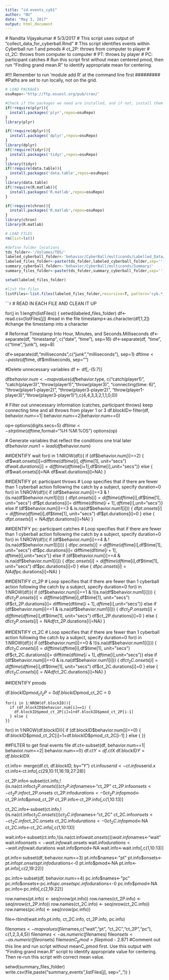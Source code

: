 ```yaml
---
title: "id.events_cyb1"
author: "NV"
date: "May 3, 2017"
output: html_document
---
```

  
  # Nandita Vijayakumar
  # 5/3/2017
  # This script uses output of "collect_data_for_cyberball.Rmd"
  # This script identifies events within Cyberball run 1 and pmods
  # ct_2P: throws from computer to player
  # ct_2C: throws from computer to computer
  # PT: throws by player
  # PC: participant catches
  # Run this script first without mean centered pmod, then run "Finding grand mean.R" to identify appropriate mean for centering.
  
#########
#!!! Remember to run 'module add R' at the command line first
#########
#Paths are set to run locally, not on the grid.

```r
# LOAD PACKAGES
osuRepo<-'http://ftp.osuosl.org/pub/cran/'

#Check if the packages we need are installed, and if not, install them
if(!require(plyr)){
  install.packages('plyr',repos=osuRepo)
}
library(plyr)

if(!require(dplyr)){
  install.packages('dplyr',repos=osuRepo)
}
library(dplyr)
if(!require(tidyr)){
  install.packages('tidyr',repos=osuRepo)
}
library(tidyr)
if(!require(data.table)){
  install.packages('data.table',repos=osuRepo)
}
library(data.table)
if(!require(R.matlab)){
  install.packages('R.matlab',repos=osuRepo)
}

if(!require(chron)){
  install.packages('R.matlab',repos=osuRepo)
}
library(chron)
library(R.matlab)
```

```r
# LOAD FILES
rm(list=ls())

#define folder locations
tds_folder<-'/Volumes/TDS/'
labeled_cyberball_folder<-'behavior/CyberBall/multiconds/Labelled_Data/'
labeled_files_folder<-paste(tds_folder,labeled_cyberball_folder,sep='')
summary_cyberball_folder<-'behavior/CyberBall/multiconds/Summary/'
summary_files_folder<-paste(tds_folder,summary_cyberball_folder,sep='')

setwd(labeled_files_folder)

#list the files 
listFiles<-list.files(labeled_files_folder,recursive=T, pattern='cyb.*_1.csv$')
```

```r
# READ IN EACH FILE AND CLEAN IT UP

for(j in 1:length(listFiles)) {
  setwd(labeled_files_folder)
  df<-read.csv(listFiles[j]) #read in the file
  timestamp<-as.character(df[1,2]) #change the timestamp into a character
  
  # Reformat Timestamp Into Hour, Minutes, and Seconds.Milliseconds
  df<-separate(df, "timestamp", c("date", "time"), sep=16)
  df<-separate(df, "time", c("time","junk"), sep=8)
  
  df<-separate(df,"milliseconds",c("junk","milliseconds"), sep=1)
  df$time<-paste(df$time, df$milliseconds, sep="")
  
  #Delete unnecessary variables
  df <- df[,-(5:7)]
  
  df$behavior.num<-mapvalues(df$behavior.type, c("catch(player1)", "catch(player3)","throw(player1)","throw(player3)", "connecting(time: 6)", "throw(player1-player2)", "throw(player3-player2)", "throw(player1-player3)","throw(player3-player1)"),c(4,4,3,3,2,1,1,0,0)) 
  
  # Filter out unnecessary information (catches, participant throws) keep connecting time and all throws from player 1 or 3
  df.blockID<-filter(df, behavior.num==1| behavior.num==2|behavior.num==0)
  
  
  op<-options(digits.secs=5)
  df$time<-strptime(df$time,format="%H:%M:%OS")
  options(op)
  
  # Generate variables that reflect the conditions one trial later
  df$behavior.num1 =lead(df$behavior.num)
  
  ##IDENTIFY wait
  for(i in 1:NROW(df)){
    if (df$behavior.num[i]==2) {
      df$wait.onsets[i]=difftime(df$time[i],df$time[1], unit="secs")
      df$wait.durations[i]= difftime(df$time[i+1],df$time[i],unit="secs")}
    else {
      df$wait.onsets[i]=NA
      df$wait.durations[i]=NA}
  }
  
  ##IDENTIFY pt: participant throws
  # Loop specifies that if there are fewer than 1 cyberball action following the catch by a subject, specify duration=0
  for(i in 1:NROW(df)){
    if (df$behavior.num[i]==3 & !(is.na(df$behavior.num1[i]))) {
      df$pt.onsets[i]=difftime(df$time[i],df$time[1], unit="secs")
      df$pt.durations[i]= difftime(df$time[i+1],df$time[i],unit="secs")}
    else if (df$behavior.num[i]==3 & is.na(df$behavior.num1[i])) {
      df$pt.onsets[i]=difftime(df$time[i],df$time[1], unit="secs")
      df$pt.durations[i]=0 }
    else {
      df$pt.onsets[i]=NA
      df$pt.durations[i]=NA}
  }

##IDENTIFY pc: participant catches
# Loop specifies that if there are fewer than 1 cyberball action following the catch by a subject, specify duration=0
for(i in 1:NROW(df)){
  if (df$behavior.num[i]==4 & !(is.na(df$behavior.num1[i]))) {
    df$pc.onsets[i]=difftime(df$time[i],df$time[1], unit="secs")
    df$pc.durations[i]= difftime(df$time[i+1],df$time[i],unit="secs")}
  else if (df$behavior.num[i]==4 & is.na(df$behavior.num1[i])) {
    df$pc.onsets[i]=difftime(df$time[i],df$time[1], unit="secs")
    df$pc.durations[i]=0 }
  else {
    df$pc.onsets[i]=NA
    df$pc.durations[i]=NA}
}
  
  ##IDENTIFY ct_2P
  # Loop specifies that if there are fewer than 1 cyberball action following the catch by a subject, specify duration=0
  for(i in 1:NROW(df)){
    if (df$behavior.num[i]==1 & !(is.na(df$behavior.num1[i]))) {
      df$ct_2P.onsets[i]=difftime(df$time[i],df$time[1], unit="secs")
      df$ct_2P.durations[i]= difftime(df$time[i+1],df$time[i],unit="secs")}
    else if (df$behavior.num[i]==1 & is.na(df$behavior.num1[i])) {
      df$ct_2P.onsets[i]=difftime(df$time[i],df$time[1], unit="secs")
      df$ct_2P.durations[i]=0 }
    else {
      df$ct_2P.onsets[i]=NA
      df$ct_2P.durations[i]=NA}
  }
  
  ##IDENTIFY ct_2C
  # Loop specifies that if there are fewer than 1 cyberball action following the catch by a subject, specify duration=0
  for(i in 1:NROW(df)){
    if (df$behavior.num[i]==0 & !(is.na(df$behavior.num1[i]))) {
      df$ct_2C.onsets[i]=difftime(df$time[i],df$time[1], unit="secs")
      df$ct_2C.durations[i]= difftime(df$time[i+1],df$time[i],unit="secs")}
    else if (df$behavior.num[i]==0 & is.na(df$behavior.num1[i])) {
      df$ct_2C.onsets[i]=difftime(df$time[i],df$time[1], unit="secs")
      df$ct_2C.durations[i]=0 }
    else {
      df$ct_2C.onsets[i]=NA
      df$ct_2C.durations[i]=NA}
  }
  
  ##IDENTIFY pmods
  
  df.blockID$pmod_ct_2P = 0
  df.blockID$pmod_ct_2C = 0
  
    for(i in 1:NROW(df.blockID)){
      if (df.blockID$behavior.num[i]==1) {
        df.blockID$pmod_ct_2P[i]=1+df.blockID$pmod_ct_2P[i-1]
      } else {
    }}

  for(i in 1:NROW(df.blockID)){
    if (df.blockID$behavior.num[i]==0) {
    df.blockID$pmod_ct_2C[i]=1+df.blockID$pmod_ct_2C[i-1]
      } else {
    }}
        
##FILTER to get final events file
df.ct<-subset(df, behavior.num==1| behavior.num==2| behavior.num==0)
df.ct$Y = df.ct$X
df.blockID$Y = df.blockID$X

ct.info<- merge(df.ct, df.blockID, by="Y")
ct.info$userid<-ct.info$userid.x
ct.info<-ct.info[,c(29,10:11,16:19,27:28)]

ct_2P.info<-subset(ct.info,!(is.na(ct.info$ct_2P.onsets)))
ct_2P.info$names<-"ct_2P"
ct_2P.info$onsets<-ct_2P.info$ct_2P.onsets
ct_2P.info$durations<-0
ct_2P.info$pmod<-ct_2P.info$pmod_ct_2P
ct_2P.info<-ct_2P.info[,c(1,10:13)]

ct_2C.info<-subset(ct.info,!(is.na(ct.info$ct_2C.onsets)))
ct_2C.info$names<-"ct_2C"
ct_2C.info$onsets<-ct_2C.info$ct_2C.onsets
ct_2C.info$durations<-0
ct_2C.info$pmod<-NA
ct_2C.info<-ct_2C.info[,c(1,10:13)]

wait.info<-subset(ct.info,!(is.na(ct.info$wait.onsets)))
wait.info$names<-"wait"
wait.info$onsets<-wait.info$wait.onsets
wait.info$durations<-wait.info$wait.durations
wait.info$pmod<-NA
wait.info<-wait.info[,c(1,10:13)]

pt.info<-subset(df, behavior.num==3)
pt.info$names<-"pt"
pt.info$onsets<-pt.info$pt.onsets
pt.info$durations<-0
pt.info$pmod<-NA
pt.info<-pt.info[,c(2,19:22)]

pc.info<-subset(df, behavior.num==4)
pc.info$names<-"pc"
pc.info$onsets<-pc.info$pc.onsets
pc.info$durations<-0
pc.info$pmod<-NA
pc.info<-pc.info[,c(2,19:22)]

row.names(pt.info) <- seq(nrow(pt.info))
row.names(ct_2P.info) <- seq(nrow(ct_2P.info))
row.names(ct_2C.info) <- seq(nrow(ct_2C.info))
row.names(pc.info) <- seq(nrow(pc.info))

file<-rbind(wait.info,pt.info, ct_2C.info, ct_2P.info, pc.info)

file$names<-mapvalues(file$names,c("wait","pt", "ct_2C","ct_2P","pc"), c(1,2,3,4,5))
file$names<-as.numeric(file$names)
file$onsets<-as.numeric(file$onsets)
file$meanC_pmod = file$pmod - 2.871 #Comment out this line and run script without meanC_pmod first. Use this output with "Finding grand mean.R" script to identify appropriate value for centering. Then re-run this script with correct mean value.

setwd(summary_files_folder)
write.csv(file,paste("summary_events",listFiles[j], sep="_")) 
}